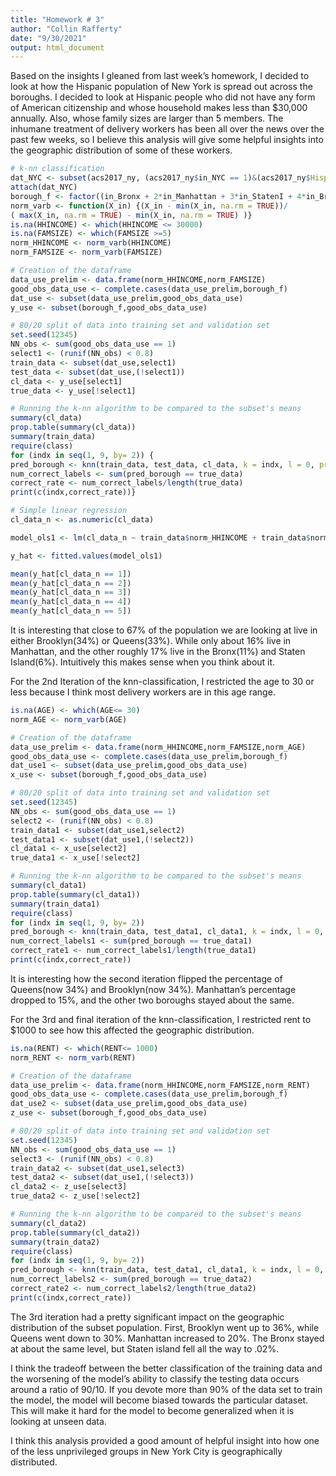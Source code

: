 ```yaml
---
title: "Homework # 3"
author: "Collin Rafferty"
date: "9/30/2021"
output: html_document
---
```

Based on the insights I gleaned from last week's homework, I decided to look at how the Hispanic population of New York is spread out across the boroughs. I decided to look at Hispanic people who did not have any form of American citizenship and whose household makes less than $30,000 annually. Also, whose family sizes are larger than 5 members. The inhumane treatment of delivery workers has been all over the news over the past few weeks, so I believe this analysis will give some helpful insights into the geographic distribution of some of these workers. 

```r
# k-nn classification
dat_NYC <- subset(acs2017_ny, (acs2017_ny$in_NYC == 1)&(acs2017_ny$Hispanic=1) & (acs2017_ny$CITIZEN=5))
attach(dat_NYC)
borough_f <- factor((in_Bronx + 2*in_Manhattan + 3*in_StatenI + 4*in_Brooklyn + 5*in_Queens), levels=c(1,2,3,4,5),labels = c("Bronx","Manhattan","Staten Island","Brooklyn","Queens"))
norm_varb <- function(X_in) {(X_in - min(X_in, na.rm = TRUE))/
( max(X_in, na.rm = TRUE) - min(X_in, na.rm = TRUE) )}
is.na(HHINCOME) <- which(HHINCOME <= 30000)
is.na(FAMSIZE) <- which(FAMSIZE >=5)
norm_HHINCOME <- norm_varb(HHINCOME)
norm_FAMSIZE <- norm_varb(FAMSIZE)
```
```r
# Creation of the dataframe
data_use_prelim <- data.frame(norm_HHINCOME,norm_FAMSIZE)
good_obs_data_use <- complete.cases(data_use_prelim,borough_f)
dat_use <- subset(data_use_prelim,good_obs_data_use)
y_use <- subset(borough_f,good_obs_data_use)

# 80/20 split of data into training set and validation set
set.seed(12345)
NN_obs <- sum(good_obs_data_use == 1)
select1 <- (runif(NN_obs) < 0.8)
train_data <- subset(dat_use,select1)
test_data <- subset(dat_use,(!select1))
cl_data <- y_use[select1]
true_data <- y_use[!select1]

# Running the k-nn algorithm to be compared to the subset's means
summary(cl_data)
prop.table(summary(cl_data))
summary(train_data)
require(class)
for (indx in seq(1, 9, by= 2)) {
pred_borough <- knn(train_data, test_data, cl_data, k = indx, l = 0, prob = FALSE, use.all = TRUE)
num_correct_labels <- sum(pred_borough == true_data)
correct_rate <- num_correct_labels/length(true_data)
print(c(indx,correct_rate))}
```
```r
# Simple linear regression
cl_data_n <- as.numeric(cl_data)

model_ols1 <- lm(cl_data_n ~ train_data$norm_HHINCOME + train_data$norm_FAMSIZE)

y_hat <- fitted.values(model_ols1)

mean(y_hat[cl_data_n == 1])
mean(y_hat[cl_data_n == 2])
mean(y_hat[cl_data_n == 3])
mean(y_hat[cl_data_n == 4])
mean(y_hat[cl_data_n == 5])
```
It is interesting that close to 67% of the population we are looking at live in either Brooklyn(34%)
or Queens(33%). While only about 16% live in Manhattan, and the other roughly 17% live in the Bronx(11%) and Staten Island(6%). 
Intuitively this makes sense when you think about it. 

For the 2nd Iteration of the knn-classification, I restricted the age to 30 or less because I think most delivery workers are in this age range. 

```r
is.na(AGE) <- which(AGE<= 30)
norm_AGE <- norm_varb(AGE)

# Creation of the dataframe
data_use_prelim <- data.frame(norm_HHINCOME,norm_FAMSIZE,norm_AGE)
good_obs_data_use <- complete.cases(data_use_prelim,borough_f)
dat_use1 <- subset(data_use_prelim,good_obs_data_use)
x_use <- subset(borough_f,good_obs_data_use)

# 80/20 split of data into training set and validation set
set.seed(12345)
NN_obs <- sum(good_obs_data_use == 1)
select2 <- (runif(NN_obs) < 0.8)
train_data1 <- subset(dat_use1,select2)
test_data1 <- subset(dat_use1,(!select2))
cl_data1 <- x_use[select2]
true_data1 <- x_use[!select2]

# Running the k-nn algorithm to be compared to the subset's means
summary(cl_data1)
prop.table(summary(cl_data1))
summary(train_data1)
require(class)
for (indx in seq(1, 9, by= 2)) 
pred_borough <- knn(train_data, test_data1, cl_data1, k = indx, l = 0, prob = FALSE, use.all = TRUE)
num_correct_labels1 <- sum(pred_borough == true_data1)
correct_rate1 <- num_correct_labels1/length(true_data1)
print(c(indx,correct_rate))
```
It is interesting how the second iteration flipped the percentage of Queens(now 34%) and Brooklyn(now 34%). 
Manhattan's percentage dropped to 15%, and the other two boroughs stayed about the same. 

For the 3rd and final iteration of the knn-classification, I restricted rent to $1000 to see how this affected the geographic distribution. 

```r
is.na(RENT) <- which(RENT<= 1000)
norm_RENT <- norm_varb(RENT)

# Creation of the dataframe
data_use_prelim <- data.frame(norm_HHINCOME,norm_FAMSIZE,norm_RENT)
good_obs_data_use <- complete.cases(data_use_prelim,borough_f)
dat_use2 <- subset(data_use_prelim,good_obs_data_use)
z_use <- subset(borough_f,good_obs_data_use)

# 80/20 split of data into training set and validation set
set.seed(12345)
NN_obs <- sum(good_obs_data_use == 1)
select3 <- (runif(NN_obs) < 0.8)
train_data2 <- subset(dat_use1,select3)
test_data2 <- subset(dat_use1,(!select3))
cl_data2 <- z_use[select3]
true_data2 <- z_use[!select2]

# Running the k-nn algorithm to be compared to the subset's means
summary(cl_data2)
prop.table(summary(cl_data2))
summary(train_data2)
require(class)
for (indx in seq(1, 9, by= 2)) 
pred_borough <- knn(train_data, test_data1, cl_data1, k = indx, l = 0, prob = FALSE, use.all = TRUE)
num_correct_labels2 <- sum(pred_borough == true_data2)
correct_rate2 <- num_correct_labels2/length(true_data2)
print(c(indx,correct_rate))
```

The 3rd iteration had a pretty significant impact on the geographic distribution of the subset population. First, Brooklyn went up to 36%, 
while Queens went down to 30%. Manhattan increased to 20%. The Bronx stayed at about the same level, but Staten island fell all the way to .02%. 

I think the tradeoff between the better classification of the training data and the worsening of the model's ability to classify 
the testing data occurs around a ratio of 90/10. If you devote more than 90% of the data set to train the model, the model 
will become biased towards the particular dataset. This will make it hard for the model to become generalized when it is looking at unseen data. 

I think this analysis provided a good amount of helpful insight into how one of the less unprivileged groups in New York City is geographically distributed. 

